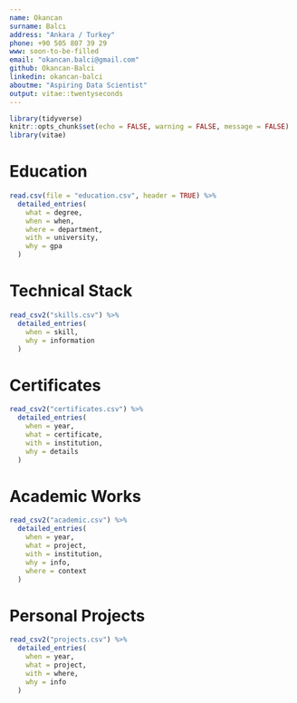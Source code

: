 ```yaml
---
name: Okancan
surname: Balcı
address: "Ankara / Turkey"
phone: +90 505 807 39 29
www: soon-to-be-filled
email: "okancan.balci@gmail.com"
github: Okancan-Balci
linkedin: okancan-balci
aboutme: "Aspiring Data Scientist"
output: vitae::twentyseconds
---
```


```r
library(tidyverse)
knitr::opts_chunk$set(echo = FALSE, warning = FALSE, message = FALSE)
library(vitae)
```


# Education

```r
read.csv(file = "education.csv", header = TRUE) %>% 
  detailed_entries(
    what = degree,
    when = when,
    where = department,
    with = university,
    why = gpa
  )
```

# Technical Stack

```r
read_csv2("skills.csv") %>% 
  detailed_entries(
    when = skill,
    why = information
  )
```


# Certificates

```r
read_csv2("certificates.csv") %>% 
  detailed_entries(
    when = year,
    what = certificate,
    with = institution,
    why = details
  )
```


# Academic Works

```r
read_csv2("academic.csv") %>% 
  detailed_entries(
    when = year,
    what = project,
    with = institution,
    why = info,
    where = context
  )
```


# Personal Projects

```r
read_csv2("projects.csv") %>% 
  detailed_entries(
    when = year,
    what = project,
    with = where,
    why = info
  )
```




